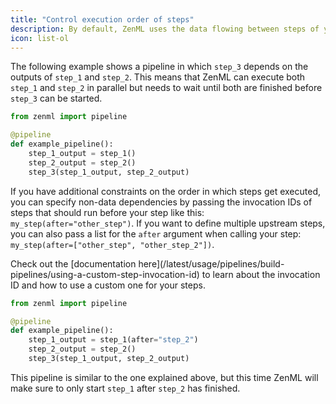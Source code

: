 ```yaml
---
title: "Control execution order of steps"
description: By default, ZenML uses the data flowing between steps of your pipeline to determine the order in which steps get executed.
icon: list-ol
---
```




The following example shows a pipeline in which `step_3` depends on the outputs of `step_1` and `step_2`. This means that ZenML can execute both `step_1` and `step_2` in parallel but needs to wait until both are finished before `step_3` can be started.

```py
from zenml import pipeline

@pipeline
def example_pipeline():
    step_1_output = step_1()
    step_2_output = step_2()
    step_3(step_1_output, step_2_output)
```

If you have additional constraints on the order in which steps get executed, you can specify non-data dependencies by passing the invocation IDs of steps that should run before your step like this: `my_step(after="other_step")`. If you want to define multiple upstream steps, you can also pass a list for the `after` argument when calling your step: `my_step(after=["other_step", "other_step_2"])`.

<Info>
    Check out the [documentation here](/latest/usage/pipelines/build-pipelines/using-a-custom-step-invocation-id) to learn about the invocation ID and how to use a custom one for your steps.
</Info>

```py
from zenml import pipeline

@pipeline
def example_pipeline():
    step_1_output = step_1(after="step_2")
    step_2_output = step_2()
    step_3(step_1_output, step_2_output)
```

This pipeline is similar to the one explained above, but this time ZenML will make sure to only start `step_1` after `step_2` has finished.

